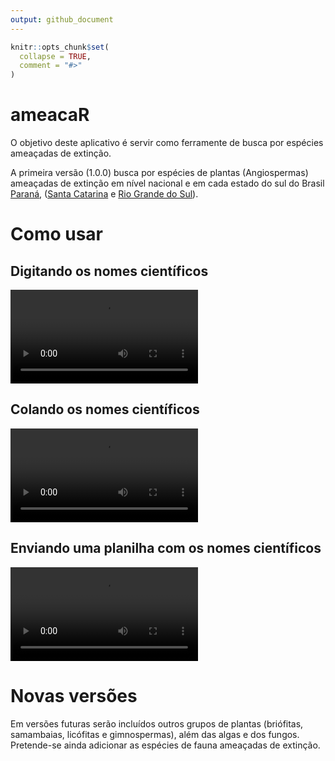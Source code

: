 ```yaml
---
output: github_document
---
```


<!-- README.md is generated from README.Rmd. Please edit that file -->

```r
knitr::opts_chunk$set(
  collapse = TRUE,
  comment = "#>"
)
```

# ameacaR

<!-- badges: start -->

<!-- badges: end -->

O objetivo deste aplicativo é servir como ferramente de busca por espécies ameaçadas de extinção.

A primeira versão (1.0.0) busca por espécies de plantas (Angiospermas) ameaçadas de extinção em nível nacional e em cada estado do sul do Brasil [Paraná](https://www.sociedadechaua.org/publicacoes), ([Santa Catarina](https://www.sde.sc.gov.br/index.php/biblioteca/consema/legislacao/resolucoes/325-resolucao-consema-no-512014-1/file) e [Rio Grande do Sul](http://www.mcn.fzb.rs.gov.br/conteudo/4816/?Homologada_a_nova_Lista_da_Flora_Ga%C3%BAcha_Amea%C3%A7ada_de_Extin%C3%A7%C3%A3o)).


# Como usar

## Digitando os nomes científicos
![](img/digitando.webm)


## Colando os nomes científicos
![](img/colando.webm)

## Enviando uma planilha com os nomes científicos
![](img/enviar.webm)

# Novas versões

Em versões futuras serão incluídos outros grupos de plantas (briófitas, samambaias, licófitas e gimnospermas), além das algas e dos fungos. Pretende-se ainda adicionar as espécies de fauna ameaçadas de extinção.
